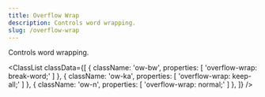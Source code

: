 ```yaml
---
title: Overflow Wrap
description: Controls word wrapping.
slug: /overflow-wrap
---
```



Controls word wrapping.

<ClassList
  classData={[
    {
      className: 'ow-bw',
      properties: [
        'overflow-wrap: break-word;'
      ]
    },
    {
      className: 'ow-ka',
      properties: [
        'overflow-wrap: keep-all;'
      ]
    },
    {
      className: 'ow-n',
      properties: [
        'overflow-wrap: normal;'
      ]
    },
  ]}
/>
